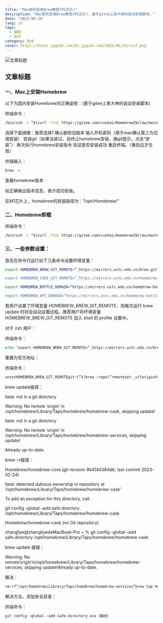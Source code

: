```yaml
---
title: "Mac新机安装Brew教程(M1芯片)"
description: "Mac新机安装Brew教程(M1芯片)，基于gitee上某大神的自动安装脚本。"
date: "2025-06-26"
lang: zh
tags:
  - 编程
  - 软件
category: 技术
cover: https://boost.jpgcdn.com/b2.jpgcdn.com/2025/06/26/sJuf.png
---
```



<Image
  src="https://boost.jpgcdn.com/b2.jpgcdn.com/2025/06/26/sJuf.png"
  alt="文章标题"
  width={999}
  height={527}
  isArticleImage={true}
/>

## 文章标题

### 一、Mac上安装Homebrew

以下为国内安装Homebrew的正确姿势：(基于gitee上某大神的自动安装脚本)

终端命令：

```bash
/bin/zsh -c “$(curl -fsSL https://gitee.com/cunkai/HomebrewCN/raw/master/Homebrew.sh)”
```

选择下载镜像：推荐选择1
确认删除旧版本
输入开机密码（用于mac确认第三方应用安装）
安装git（如果没装过，会终止homebrew安装，弹git提示，点击“安装”）
再次执行homebrew安装指令
验证是否安装成功
重启终端。（重启后才生效）

终端输入：

```bash
brew -v
```

查看homebrew版本

如正确输出版本信息，表示成功安装。

在M1芯片上，homebrew的安装路径为：”/opt/Homebrew/“

### 二、Homebrew卸载

终端命令：

```bash
/bin/zsh -c “$(curl -fsSL https://gitee.com/cunkai/HomebrewCN/raw/master/HomebrewUninstall.sh)”
```

### 三、一些参数设置：

首先在命令行运行如下几条命令设置环境变量：

```bash
export HOMEBREW_BREW_GIT_REMOTE=”_https://mirrors.ustc.edu.cn/brew.git"

export HOMEBREW_CORE_GIT_REMOTE=”_https://mirrors.ustc.edu.cn/homebrew-core.git"

export HOMEBREW_BOTTLE_DOMAIN=”https://mirrors.ustc.edu.cn/homebrew-bottles"

export HOMEBREW_API_DOMAIN=”https://mirrors.ustc.edu.cn/homebrew-bottles/api"
```

若用户设置了环境变量 HOMEBREW_BREW_GIT_REMOTE，则每次运行 brew update 时将会自动设置远程。推荐用户将环境变量 HOMEBREW_BREW_GIT_REMOTE 加入 shell 的 profile 设置中。

对于 zsh 用户：

终端命令：

```bash
echo ‘export HOMEBREW_BREW_GIT_REMOTE=”_https://mirrors.ustc.edu.cn/brew.git"' >> ~/.zshrc
```

重置为官方地址：

终端命令：

```bash
unsetHOMEBREW_BREW_GIT_REMOTEgit-C”$(brew –repo)”remoteset-_urloriginhttps://github.com/Homebrew/brew
```

brew update报错：

fatal: not in a git directory

Warning: No remote ‘origin’ in /opt/homebrew/Library/Taps/homebrew/homebrew-cask, skipping update!

fatal: not in a git directory

Warning: No remote ‘origin’ in /opt/homebrew/Library/Taps/homebrew/homebrew-services, skipping update!

Already up-to-date.

brew -v报错：

Homebrew/homebrew-core (git revision 9b4144384db; last commit 2023-02-24)

fatal: detected dubious ownership in repository at ‘/opt/homebrew/Library/Taps/homebrew/homebrew-cask’

To add an exception for this directory, call:

git config –global –add safe.directory /opt/homebrew/Library/Taps/homebrew/homebrew-cask

Homebrew/homebrew-cask (no Git repository)

zhangliye@zhangliyedeMacBook-Pro ~ % git config –global –add safe.directory /opt/homebrew/Library/Taps/homebrew/homebrew-cask

brew update 报错：

Warning: No remote’origin’in/opt/homebrew/Library/Taps/homebrew/homebrew-services, skipping update!Already up-to-date.

解决：

```bash
rm-rf”/opt/homebrew/Library/Taps/homebrew/homebrew-services”brew tap homebrew/services
```

解决方法，添加安全目录：

终端命令：

```bash
git config –global –add safe.directory xxx（路经）
```
